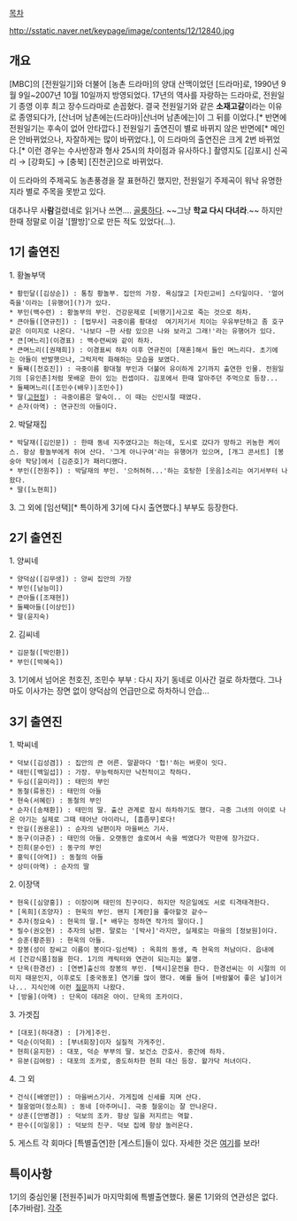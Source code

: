[[목차]]

http://sstatic.naver.net/keypage/image/contents/12/12840.jpg

== 개요 ==
[MBC]의 [전원일기]와 더불어 [농촌 드라마]의 양대 산맥이었던 [드라마]로, 1990년 9월 9일~2007년 10월 10일까지 방영되었다. 17년의 역사를 자랑하는 드라마로, 전원일기 종영 이후 최고 장수드라마로 손꼽혔다. 결국 전원일기와 같은 '''소재고갈'''이라는 이유로 종영되다가, [산너머 남촌에는(드라마)|산너머 남촌에는]이 그 뒤를 이었다.[* 반면에 전원일기는 후속이 없어 안타깝다.]
전원일기 출연진이 별로 바뀌지 않은 반면에[* 메인은 안바뀌었으나, 자잘하게는 많이 바뀌었다.], 이 드라마의 출연진은 크게 2번 바뀌었다.[* 이런 경우는 수사반장과 형사 25시의 차이점과 유사하다.] 촬영지도 [김포시] 신곡리 → [강화도] → [충북] [진천군]으로 바뀌었다.

이 드라마의 주제곡도 농촌풍경을 잘 표현하긴 했지만, 전원일기 주제곡이 워낙 유명한지라 별로 주목을 못받고 있다.

대추나무 사'''람'''걸렸네로 읽거나 쓰면.... [[골룸]]하다. ~~그냥 '''학교 다시 다녀라'''.~~ 하지만 한때 정말로 이걸 '[짤방]'으로 만든 적도 있었다(...).

== 1기 출연진 ==
1. 황놀부댁
 * 황민달([김상순]) : 통칭 황놀부. 집안의 가장. 욕심많고 [자린고비] 스타일이다. '얼어죽을'이라는 [유행어](?)가 있다.
 * 부인(백수련) : 황놀부의 부인. 건강문제로 [비행기]사고로 죽는 것으로 하차.
 * 큰아들([연규진]) : [법무사] 극중이름 황대성  여기저기서 치이는 우유부단하고 좀 호구같은 이미지로 나온다. '나보다 ~한 사람 있으믄 나와 보라고 그래!'라는 유행어가 있다.  
 * 큰[며느리](이경표) : 백수련씨와 같이 하차.
 * 큰며느리([권재희]) : 이경표씨 하차 이후 연규진이 [재혼]해서 들인 며느리다. 초기에는 아들이 반발햇으나, 그럭저럭 화해하는 모습을 보였다.
 * 둘째([천호진]) : 극중이름 황대철 부인과 더불어 유이하게 2기까지 출연한 인물. 전원일기의 [유인촌]처럼 못배운 한이 있는 컨셉이다. 김포에서 한때 알아주던 주먹으로 등장...
 * 둘째며느리([조민수(배우)|조민수])
 * 딸([[고현정]]) : 극중이름은 말숙이.. 이 때는 신인시절 때였다.
 * 손자(아역) : 연규진의 아들이다.
2. 박달재집
 * 박달재([김인문]) : 한때 동네 지주였다고는 하는데, 도시로 갔다가 망하고 귀농한 케이스. 항상 황놀부에게 쥐여 산다. '그게 아니구여'라는 유행어가 있으며, [개그 콘서트] [봉숭아 학당]에서 [김준호]가 패러디했다.
 * 부인([전원주]) : 박달재의 부인. '으허허허...'하는 호탕한 [웃음]소리는 여기서부터 나왔다.
 * 딸([노현희])
3. 그 외에 [임선택][* 특이하게 3기에 다시 출연했다.] 부부도 등장한다.
== 2기 출연진 ==
1. 양씨네
 * 양덕삼([김무생]) : 양씨 집안의 가장
 * 부인([남능미])
 * 큰아들([조재현])
 * 둘째아들([이상인])
 * 딸(윤지숙)
2. 김씨네
 * 김문철([박인환])
 * 부인([박혜숙])
3. 1기에서 넘어온 천호진, 조민수 부부 : 다시 자기 동네로 이사간 걸로 하차했다. 그나마도 이사가는 장면 없이 양덕삼의 언급만으로 하차하니 안습...
== 3기 출연진 ==
1. 박씨네
 * 덕보([김성겸]) : 집안의 큰 어른. 말끝마다 '헙!'하는 버릇이 잇다.
 * 태민([백일섭]) : 가장. 무능력하지만 낙천적이고 착하다.
 * 두심([윤미라]) : 태민의 부인
 * 동철(류용진) : 태민의 아들
 * 현숙(서혜린) : 동철의 부인
 * 순자([송채환]) : 태민의 딸. 출산 관계로 잠시 하차하기도 했다. 극중 그녀의 아이로 나온 아기는 실제로 그때 태어난 아이라니, [흠좀무]로다!
 * 만길([권용운]) : 순자의 남편이자 마을버스 기사. 
 * 동구(이규준) : 태민의 아들. 오랫동안 솔로여서 속을 썩였다가 막판에 장가갔다.
 * 진희(문수인) : 동구의 부인
 * 홍익([아역]) : 동철의 아들
 * 상미(아역) : 순자의 딸
2. 이장댁
 * 현욱([심양홍]) : 이장이며 태민의 친구이다. 하지만 작은일에도 서로 티격태격한다.
 * [옥희](조양자) : 현욱의 부인. 왠지 [계란]을 좋아할것 같수~
 * 추자(정요숙) : 현욱의 딸.[* 배우는 정하연 작가의 딸이다.]
 * 필수(권오현) : 추자의 남편. 말로는 '[박사]'라지만, 실제로는 마을의 [정보원]이다.
 * 승훈(황준원) : 현욱의 아들.
 * 장봉(성이 장씨고 이름이 봉이다-임선택) : 옥희의 동생, 즉 현욱의 처남이다. 읍내에서 [건강식품]점을 한다. 1기의 캐릭터와 연관이 되는지는 불명.
 * 단옥(한경선) : [연변]출신의 장봉의 부인. [택시]운전을 한다. 한경선씨는 이 시절의 이미지 때문인지, 이후로도 [중국동포] 연기를 많이 했다. 예를 들어 [바람불어 좋은 날]이거나... 지식인에 이런 [http://kin.naver.com/qna/detail.nhn?d1id=3&dirId=3010101&docId=50851831&qb=7ZWc6rK97ISgIOyXsOuzgA==&enc=utf8&section=kin&rank=1&search_sort=0&spq=0&pid=gLSKWB331yVsssJwHUGssv--262427&sid=TNVGRRca1UwAAEtyidY 질문]까지 나왔다.
 * [방울](아역) : 단옥이 데려온 아이. 단옥의 조카이다.
3. 가겟집
 * [대포](하대경) : [가게]주인.
 * 덕순(이덕희) : [부녀회장]이자 실질적 가게주인.
 * 현희(윤지헌) : 대포, 덕순 부부의 딸. 보건소 간호사. 중간에 하차.
 * 유분(김여랑) : 대포의 조카로, 중도하차한 현희 대신 등장. 왈가닥 처녀이다.
4. 그 외
 * 건식([배영만]) : 마을버스기사. 가게집에 신세를 지며 산다.
 * 철웅엄마(정소희) : 동네 [아주머니]. 극중 철웅이는 잘 안나온다.
 * 상훈([안병경]) : 덕보의 조카. 항상 일을 저지르는 역할.
 * 판수([이일웅]) : 덕보의 친구. 덕보 집에 항상 놀러온다.
5. 게스트
각 회마다 [특별출연]한 [게스트]들이 있다. 자세한 것은 [http://www.kbs.co.kr/drama/daechu/guest/guest.html 여기]를 보라!
== 특이사항 ==
1기의 중심인물 [전원주]씨가 마지막회에 특별출연했다. 물론 1기와의 연관성은 없다.
[추가바람].
[[각주]]
